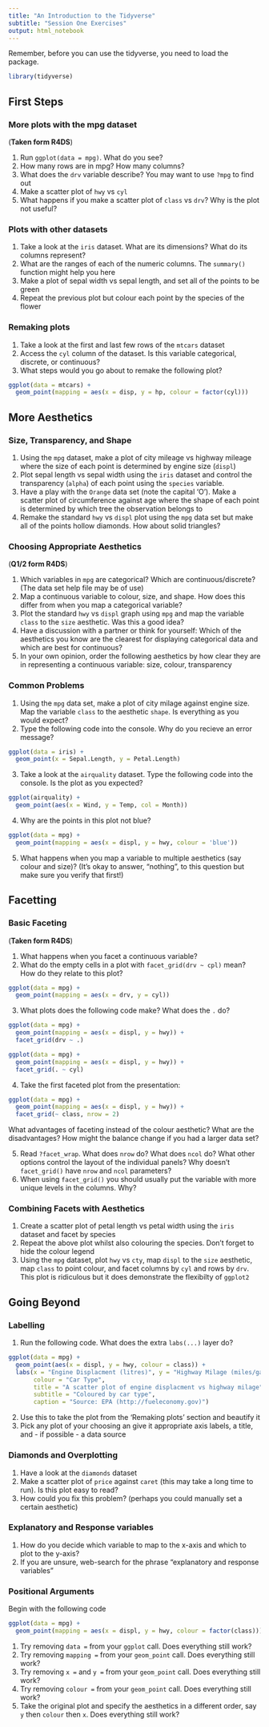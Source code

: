 ```yaml
---
title: "An Introduction to the Tidyverse"
subtitle: "Session One Exercises"
output: html_notebook
---
```


Remember, before you can use the tidyverse, you need to load the package.

```r
library(tidyverse)
```


## First Steps

### More plots with the mpg dataset

(**Taken form R4DS**)

1. Run `ggplot(data = mpg)`. What do you see?
2. How many rows are in mpg? How many columns?
3. What does the `drv` variable describe? You may want to use `?mpg` to find out
4. Make a scatter plot of `hwy` vs `cyl`
5. What happens if you make a scatter plot of `class` vs `drv`? Why is the plot not useful?

### Plots with other datasets

1. Take a look at the `iris` dataset. What are its dimensions? What do its columns represent?
2. What are the ranges of each of the numeric columns. The `summary()` function might help you here
3. Make a plot of sepal width vs sepal length, and set all of the points to be green
4. Repeat the previous plot but colour each point by the species of the flower

### Remaking plots

1. Take a look at the first and last few rows of the `mtcars` dataset
2. Access the `cyl` column of the dataset. Is this variable categorical, discrete, or continuous?
3. What steps would you go about to remake the following plot?

```r
ggplot(data = mtcars) +
  geom_point(mapping = aes(x = disp, y = hp, colour = factor(cyl)))
```

## More Aesthetics 

### Size, Transparency, and Shape

1. Using the `mpg` dataset, make a plot of city mileage vs highway mileage where the size of each point is determined by engine size (`displ`)
2. Plot sepal length vs sepal width using the `iris` dataset and control the transparency (`alpha`) of each point using the `species` variable.
3. Have a play with the `Orange` data set (note the capital 'O'). Make a scatter plot of circumference against age where the shape of each point is determined by which tree the observation belongs to
4. Remake the standard `hwy` vs `displ` plot using the `mpg` data set but make all of the points hollow diamonds. How about solid triangles?

### Choosing Appropriate Aesthetics

(**Q1/2 form R4DS**)

1. Which variables in `mpg` are categorical? Which are continuous/discrete? (The data set help file may be of use)
2. Map a continuous variable to colour, size, and shape. How does this differ from when you map a categorical variable?
3. Plot the standard `hwy` vs `displ` graph using `mpg` and map the variable `class` to the `size` aesthetic. Was this a good idea?
4. Have a discussion with a partner or think for yourself: Which of the aesthetics you know are the clearest for displaying categorical data and which are best for continuous? 
5. In your own opinion, order the following aesthetics by how clear they are in representing a continuous variable: size, colour, transparency

### Common Problems

1. Using the `mpg` data set, make a plot of city milage against engine size. Map the variable `class` to the aesthetic `shape`. Is everything as you would expect?
2. Type the following code into the console. Why do you recieve an error message?

```r
ggplot(data = iris) +
  geom_point(x = Sepal.Length, y = Petal.Length)
```

3. Take a look at the `airquality` dataset. Type the following code into the console. Is the plot as you expected?

```r
ggplot(airquality) +
  geom_point(aes(x = Wind, y = Temp, col = Month))
```

4. Why are the points in this plot not blue?

```r
ggplot(data = mpg) +
  geom_point(mapping = aes(x = displ, y = hwy, colour = 'blue'))
```

5. What happens when you map a variable to multiple aesthetics (say colour and size)? (It's okay to answer, "nothing", to this question but make sure you verify that first!)

## Facetting

### Basic Faceting

(**Taken form R4DS**)

1. What happens when you facet a continuous variable?
2. What do the empty cells in a plot with `facet_grid(drv ~ cpl)` mean? How do they relate to this plot?

```r
ggplot(data = mpg) +
  geom_point(mapping = aes(x = drv, y = cyl))
```

3. What plots does the following code make? What does the `.` do?

```r
ggplot(data = mpg) +
  geom_point(mapping = aes(x = displ, y = hwy)) +
  facet_grid(drv ~ .)

ggplot(data = mpg) +
  geom_point(mapping = aes(x = displ, y = hwy)) +
  facet_grid(. ~ cyl)
```

4. Take the first faceted plot from the presentation:

```r
ggplot(data = mpg) +
  geom_point(mapping = aes(x = displ, y = hwy)) +
  facet_grid(~ class, nrow = 2)
```

What advantages of faceting instead of the colour aesthetic? What are the disadvantages? How might the balance change if you had a larger data set?

5. Read `?facet_wrap`. What does `nrow` do? What does `ncol` do? What other options control the layout of the individual panels? Why doesn't `facet_grid()` have `nrow` and `ncol` parameters?
6. When using `facet_grid()` you should usually put the variable with more unique levels in the columns. Why?


### Combining Facets with Aesthetics

1. Create a scatter plot of petal length vs petal width using the `iris` dataset and facet by species
2. Repeat the above plot whilst also colouring the species. Don't forget to hide the colour legend
3. Using the `mpg` dataset, plot `hwy` vs `cty`, map `displ` to the `size` aesthetic, map `class` to point colour, and facet columns by `cyl` and rows by `drv`. This plot is ridiculous but it does demonstrate the flexibilty of `ggplot2`

## Going Beyond

### Labelling

1. Run the following code. What does the extra `labs(...)` layer do?

```r
ggplot(data = mpg) +
  geom_point(aes(x = displ, y = hwy, colour = class)) +
  labs(x = "Engine Displacment (litres)", y = "Highway Milage (miles/gallon)",
       colour = "Car Type",
       title = "A scatter plot of engine displacment vs highway milage",
       subtitle = "Coloured by car type",
       caption = "Source: EPA (http://fueleconomy.gov)")
```

2. Use this to take the plot from the 'Remaking plots' section and beautify it
3. Pick any plot of your choosing an give it appropriate axis labels, a title, and - if possible - a data source

### Diamonds and Overplotting

1. Have a look at the `diamonds` dataset
2. Make a scatter plot of `price` against `caret` (this may take a long time to run). Is this plot easy to read?
3. How could you fix this problem? (perhaps you could manually set a certain aesthetic)

### Explanatory and Response variables

1. How do you decide which variable to map to the x-axis and which to plot to the y-axis?
2. If you are unsure, web-search for the phrase "explanatory and response variables"

### Positional Arguments

Begin with the following code

```r
ggplot(data = mpg) +
  geom_point(mapping = aes(x = displ, y = hwy, colour = factor(class)))
```


1. Try removing `data = ` from your `ggplot` call. Does everything still work?
2. Try removing `mapping = ` from your `geom_point` call. Does everything still work?
3. Try removing `x = ` and `y = ` from your `geom_point` call. Does everything still work?
4. Try removing `colour = ` from your `geom_point` call. Does everything still work?
5. Take the original plot and specify the aesthetics in a different order, say `y` then `colour` then `x`. Does everything still work?